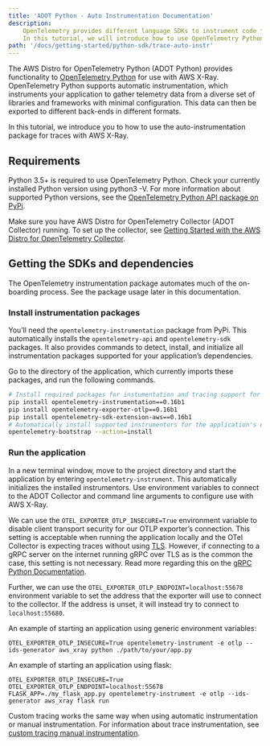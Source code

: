 ```yaml
---
title: 'ADOT Python - Auto Instrumentation Documentation'
description:
    OpenTelemetry provides different language SDKs to instrument code for collecting telemetry data in the application.
    In this tutorial, we will introduce how to use OpenTelemetry Python SDK for traces and metrics instrumentation in the application...
path: '/docs/getting-started/python-sdk/trace-auto-instr'
---
```




The AWS Distro for OpenTelemetry Python (ADOT Python) provides functionality to [OpenTelemetry Python](https://github.com/open-telemetry/opentelemetry-python) 
for use with AWS X-Ray. OpenTelemetry Python supports automatic instrumentation, which instruments your application to gather telemetry data from a 
diverse set of libraries and frameworks with minimal configuration. This data can then be exported to different back-ends in different formats.

In this tutorial, we introduce you to how to use the auto-instrumentation package for traces with AWS X-Ray.

<SectionSeparator />

## Requirements

Python 3.5+ is required to use OpenTelemetry Python. Check your currently installed Python version using python3 -V.
For more information about supported Python versions, see the [OpenTelemetry Python API package on PyPi](https://pypi.org/project/opentelemetry-api/).

Make sure you have AWS Distro for OpenTelemetry Collector (ADOT Collector) running. To set up the collector, see 
[Getting Started with the AWS Distro for OpenTelemetry Collector](https://aws-otel.github.io/docs/getting-started/collector).

<SectionSeparator />

## Getting the SDKs and dependencies

The OpenTelemetry instrumentation package automates much of the on-boarding process. See the package usage later in this documentation.

###  Install instrumentation packages

You’ll need the `opentelemetry-instrumentation` package from PyPi. This automatically installs the `opentelemetry-api` and `opentelemetry-sdk` packages. 
It also provides commands to detect, install, and initialize all instrumentation packages supported for your application’s dependencies.

Go to the directory of the application, which currently imports these packages, and run the following commands.

```bash 
# Install required packages for instumentation and tracing support for AWS X-Ray 
pip install opentelemetry-instrumentation==0.16b1
pip install opentelemetry-exporter-otlp==0.16b1
pip install opentelemetry-sdk-extension-aws==0.16b1
# Automatically install supported instrumentors for the application's dependencies
opentelemetry-bootstrap --action=install
```

### Run the application 

In a new terminal window, move to the project directory and start the application by entering `opentelemetry-instrument`. This automatically initializes the 
installed instrumentors. Use environment variables to connect to the ADOT Collector and command line arguments to configure use with AWS X-Ray.

We can use the `OTEL_EXPORTER_OTLP_INSECURE=True` environment variable to disable client transport security for our OTLP exporter’s connection. This setting 
is acceptable when running the application locally and the OTel Collector is expecting traces without using 
[TLS](https://en.wikipedia.org/wiki/Transport_Layer_Security). However, if connecting to a gRPC server on the internet running gRPC over TLS as is 
the common the case, this setting is not necessary. Read more regarding this on the 
[gRPC Python Documentation](https://grpc.github.io/grpc/python/grpc.html?highlight=insecure#grpc.insecure_channel).

Further, we can use the `OTEL_EXPORTER_OTLP_ENDPOINT=localhost:55678` environment variable to set the address that the exporter will use to connect 
to the collector. If the address is unset, it will instead try to connect to `localhost:55680`.

An example of starting an application using generic environment variables:

```
OTEL_EXPORTER_OTLP_INSECURE=True opentelemetry-instrument -e otlp --ids-generator aws_xray python ./path/to/your/app.py
```

An example of starting an application using flask:

```
OTEL_EXPORTER_OTLP_INSECURE=True OTEL_EXPORTER_OTLP_ENDPOINT=localhost:55678 FLASK_APP=./my_flask_app.py opentelemetry-instrument -e otlp --ids-generator aws_xray flask run
```

<SectionSeparator />

Custom tracing works the same way when using automatic instrumentation or manual instrumentation. For information about trace instrumentation, see 
[custom tracing manual instrumentation](/docs/getting-started/python-sdk/trace-manual-instr).
